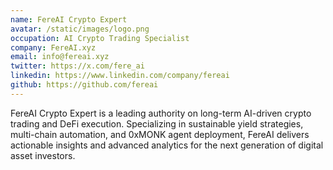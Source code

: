 ```yaml
---
name: FereAI Crypto Expert
avatar: /static/images/logo.png
occupation: AI Crypto Trading Specialist
company: FereAI.xyz
email: info@fereai.xyz
twitter: https://x.com/fere_ai
linkedin: https://www.linkedin.com/company/fereai
github: https://github.com/fereai
---
```


FereAI Crypto Expert is a leading authority on long-term AI-driven crypto trading and DeFi execution. Specializing in sustainable yield strategies, multi-chain automation, and 0xMONK agent deployment, FereAI delivers actionable insights and advanced analytics for the next generation of digital asset investors.
